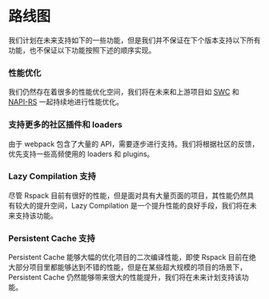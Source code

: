 # 路线图

我们计划在未来支持如下的一些功能，但是我们并不保证在下个版本支持以下所有功能，也不保证以下功能按照下述的顺序实现。

### 性能优化

我们仍然存在着很多的性能优化空间，我们将在未来和上游项目如 [SWC](https://github.com/swc-project/swc) 和 [NAPI-RS](https://github.com/napi-rs/napi-rs) 一起持续地进行性能优化。

### 支持更多的社区插件和 loaders

由于 webpack 包含了大量的 API，需要逐步进行支持。我们将根据社区的反馈，优先支持一些高频使用的 loaders 和 plugins。

### Lazy Compilation 支持

尽管 Rspack 目前有很好的性能，但是面对具有大量页面的项目，其性能仍然具有较大的提升空间，Lazy Compilation 是一个提升性能的良好手段，我们将在未来支持该功能。

### Persistent Cache 支持

Persistent Cache 能够大幅的优化项目的二次编译性能，即使 Rspack 目前在绝大部分项目里都能够达到不错的性能，但是在某些超大规模的项目的场景下，Persistent Cache 仍然能够带来很大的性能提升，我们将在未来计划支持该功能。
